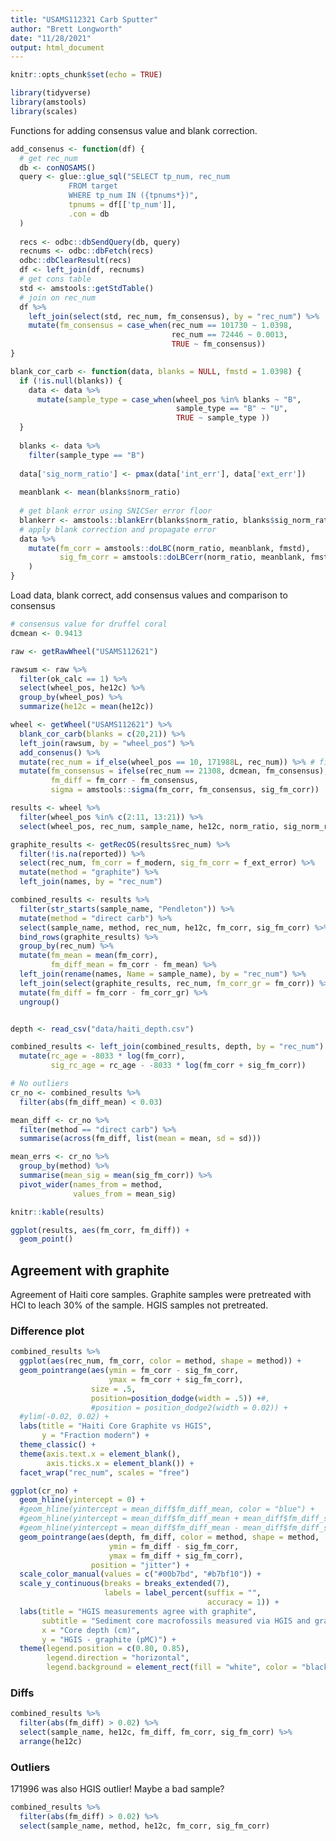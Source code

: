 ```yaml
---
title: "USAMS112321 Carb Sputter"
author: "Brett Longworth"
date: "11/28/2021"
output: html_document
---
```


```r
knitr::opts_chunk$set(echo = TRUE)
```

```r
library(tidyverse)
library(amstools)
library(scales)
```

Functions for adding consensus value and blank correction.

```r
add_consenus <- function(df) {
  # get rec_num
  db <- conNOSAMS()
  query <- glue::glue_sql("SELECT tp_num, rec_num
             FROM target
             WHERE tp_num IN ({tpnums*})",
             tpnums = df[['tp_num']],
             .con = db
  )
  
  recs <- odbc::dbSendQuery(db, query)
  recnums <- odbc::dbFetch(recs)
  odbc::dbClearResult(recs)
  df <- left_join(df, recnums)
  # get cons table
  std <- amstools::getStdTable()
  # join on rec_num
  df %>%  
    left_join(select(std, rec_num, fm_consensus), by = "rec_num") %>% 
    mutate(fm_consensus = case_when(rec_num == 101730 ~ 1.0398,
                                    rec_num == 72446 ~ 0.0013,
                                    TRUE ~ fm_consensus))
}

blank_cor_carb <- function(data, blanks = NULL, fmstd = 1.0398) {
  if (!is.null(blanks)) {
    data <- data %>% 
      mutate(sample_type = case_when(wheel_pos %in% blanks ~ "B",
                                     sample_type == "B" ~ "U",
                                     TRUE ~ sample_type ))
  }
  
  blanks <- data %>% 
    filter(sample_type == "B")
  
  data['sig_norm_ratio'] <- pmax(data['int_err'], data['ext_err'])
  
  meanblank <- mean(blanks$norm_ratio)
  
  # get blank error using SNICSer error floor
  blankerr <- amstools::blankErr(blanks$norm_ratio, blanks$sig_norm_ratio) # uses SNICSer error floor method
  # apply blank correction and propagate error
  data %>% 
    mutate(fm_corr = amstools::doLBC(norm_ratio, meanblank, fmstd),
           sig_fm_corr = amstools::doLBCerr(norm_ratio, meanblank, fmstd, sig_norm_ratio, blankerr)
    )
}
```

Load data, blank correct, add consensus values and comparison to consensus

```r
# consensus value for druffel coral
dcmean <- 0.9413

raw <- getRawWheel("USAMS112621")

rawsum <- raw %>%
  filter(ok_calc == 1) %>% 
  select(wheel_pos, he12c) %>% 
  group_by(wheel_pos) %>% 
  summarize(he12c = mean(he12c))

wheel <- getWheel("USAMS112621") %>% 
  blank_cor_carb(blanks = c(20,21)) %>% 
  left_join(rawsum, by = "wheel_pos") %>% 
  add_consenus() %>% 
  mutate(rec_num = if_else(wheel_pos == 10, 171988L, rec_num)) %>% # fix labelling error
  mutate(fm_consensus = ifelse(rec_num == 21308, dcmean, fm_consensus),
         fm_diff = fm_corr - fm_consensus,
         sigma = amstools::sigma(fm_corr, fm_consensus, sig_fm_corr))

results <- wheel %>% 
  filter(wheel_pos %in% c(2:11, 13:21)) %>% 
  select(wheel_pos, rec_num, sample_name, he12c, norm_ratio, sig_norm_ratio, fm_corr, sig_fm_corr, fm_diff, sigma)

graphite_results <- getRecOS(results$rec_num) %>% 
  filter(!is.na(reported)) %>% 
  select(rec_num, fm_corr = f_modern, sig_fm_corr = f_ext_error) %>% 
  mutate(method = "graphite") %>% 
  left_join(names, by = "rec_num")

combined_results <- results %>% 
  filter(str_starts(sample_name, "Pendleton")) %>% 
  mutate(method = "direct carb") %>% 
  select(sample_name, method, rec_num, he12c, fm_corr, sig_fm_corr) %>% 
  bind_rows(graphite_results) %>% 
  group_by(rec_num) %>% 
  mutate(fm_mean = mean(fm_corr),
         fm_diff_mean = fm_corr - fm_mean) %>% 
  left_join(rename(names, Name = sample_name), by = "rec_num") %>% 
  left_join(select(graphite_results, rec_num, fm_corr_gr = fm_corr)) %>% 
  mutate(fm_diff = fm_corr - fm_corr_gr) %>% 
  ungroup()


depth <- read_csv("data/haiti_depth.csv")

combined_results <- left_join(combined_results, depth, by = "rec_num") %>% 
  mutate(rc_age = -8033 * log(fm_corr),
         sig_rc_age = rc_age - -8033 * log(fm_corr + sig_fm_corr))

# No outliers
cr_no <- combined_results %>% 
  filter(abs(fm_diff_mean) < 0.03)

mean_diff <- cr_no %>% 
  filter(method == "direct carb") %>% 
  summarise(across(fm_diff, list(mean = mean, sd = sd)))

mean_errs <- cr_no %>% 
  group_by(method) %>% 
  summarise(mean_sig = mean(sig_fm_corr)) %>% 
  pivot_wider(names_from = method,
              values_from = mean_sig)
```

```r
knitr::kable(results)
```

```r
ggplot(results, aes(fm_corr, fm_diff)) +
  geom_point()
```



## Agreement with graphite

Agreement of Haiti core samples. Graphite samples were pretreated with HCl to leach 30% of the sample. HGIS samples not pretreated.

### Difference plot


```r
combined_results %>% 
  ggplot(aes(rec_num, fm_corr, color = method, shape = method)) +
  geom_pointrange(aes(ymin = fm_corr - sig_fm_corr, 
                      ymax = fm_corr + sig_fm_corr),
                  size = .5,
                  position=position_dodge(width = .5)) +#,
                  #position = position_dodge2(width = 0.02)) +
  #ylim(-0.02, 0.02) +
  labs(title = "Haiti Core Graphite vs HGIS",
       y = "Fraction modern") +
  theme_classic() +
  theme(axis.text.x = element_blank(),
        axis.ticks.x = element_blank()) +
  facet_wrap("rec_num", scales = "free")
```


```r
ggplot(cr_no) +
  geom_hline(yintercept = 0) +
  #geom_hline(yintercept = mean_diff$fm_diff_mean, color = "blue") +
  #geom_hline(yintercept = mean_diff$fm_diff_mean + mean_diff$fm_diff_sd, color = "lightblue") +
  #geom_hline(yintercept = mean_diff$fm_diff_mean - mean_diff$fm_diff_sd, color = "lightblue") +
  geom_pointrange(aes(depth, fm_diff, color = method, shape = method,
                      ymin = fm_diff - sig_fm_corr, 
                      ymax = fm_diff + sig_fm_corr),
                  position = "jitter") +
  scale_color_manual(values = c("#00b7bd", "#b7bf10")) +
  scale_y_continuous(breaks = breaks_extended(7),
                     labels = label_percent(suffix = "",
                                            accuracy = 1)) +
  labs(title = "HGIS measurements agree with graphite",
       subtitle = "Sediment core macrofossils measured via HGIS and graphite",
       x = "Core depth (cm)",
       y = "HGIS - graphite (pMC)") +
  theme(legend.position = c(0.80, 0.85),
        legend.direction = "horizontal",
        legend.background = element_rect(fill = "white", color = "black")) 
```

### Diffs

```r
combined_results %>% 
  filter(abs(fm_diff) > 0.02) %>% 
  select(sample_name, he12c, fm_diff, fm_corr, sig_fm_corr) %>% 
  arrange(he12c)
```

### Outliers

171996 was also HGIS outlier! Maybe a bad sample?

```r
combined_results %>% 
  filter(abs(fm_diff) > 0.02) %>% 
  select(sample_name, method, he12c, fm_corr, sig_fm_corr)
```